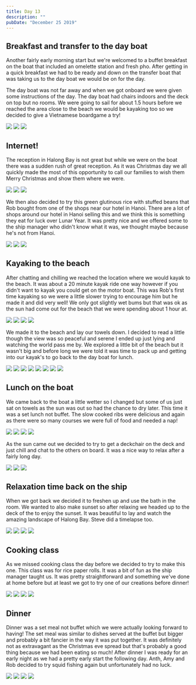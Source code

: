 ```yaml
---
title: Day 13
description: ""
pubDate: "December 25 2019"
---
```



## Breakfast and transfer to the day boat

Another fairly early morning start but we're welcomed to a buffet breakfast on the boat that included an omelette station and fresh pho. After getting in a quick breakfast we had to be ready and down on the transfer boat that was taking us to the day boat we would be on for the day.

The day boat was not far away and when we got onboard we were given some instructions of the day. The day boat had chairs indoors and the deck on top but no rooms. We were going to sail for about 1.5 hours before we reached the area close to the beach we would be kayaking too so we decided to give a Vietnamese boardgame a try!

<Grid columns={3}>
  <Img
    src="/src/content/travel/2019-taiwan-vietnam/assets/2df974d6a3254f379fc24249344a0f0c.jpg"
    aspectRatio={1}
    colSpan={2}
    rowSpan={2}
  />
  <Img
    src="/src/content/travel/2019-taiwan-vietnam/assets/833058acfc2440fa95e71321a86e96b0.jpg"
    aspectRatio={1}
  />
  <Img
    src="/src/content/travel/2019-taiwan-vietnam/assets/91b1c0f80df14feaaa9f6fa1536f82f6.jpg"
    aspectRatio={1}
  />
</Grid>

## Internet!

The reception in Halong Bay is not great but while we were on the boat there was a sudden rush of great reception. As it was Christmas day we all quickly made the most of this opportunity to call our families to wish them Merry Christmas and show them where we were.

<Grid columns={3}>
  <Img
    src="/src/content/travel/2019-taiwan-vietnam/assets/b8af836629e14f23a7c9656ec7d1d7df.jpg"
    aspectRatio={1}
    colSpan={2}
    rowSpan={2}
  />
  <Img
    src="/src/content/travel/2019-taiwan-vietnam/assets/4ca6896190384e90b978641b1db2ac58.jpg"
    aspectRatio={1}
  />
  <Img
    src="/src/content/travel/2019-taiwan-vietnam/assets/7c24bf37827b4eaeab128b7b758b5397.jpg"
    aspectRatio={1}
  />
</Grid>

We then also decided to try this green glutinous rice with stuffed beans that Rob bought from one of the shops near our hotel in Hanoi. There are a lot of shops around our hotel in Hanoi selling this and we think this is something they eat for luck over Lunar Year. It was pretty nice and we offered some to the ship manager who didn't know what it was, we thought maybe because he's not from Hanoi.

<Grid columns={3}>
  <Img
    src="/src/content/travel/2019-taiwan-vietnam/assets/0d638e0e83d64cca9d155d466d866dea.jpg"
    aspectRatio={1}
    colSpan={2}
    rowSpan={2}
  />
  <Img
    src="/src/content/travel/2019-taiwan-vietnam/assets/2add185e5e024206a45993e84d33fc20.jpg"
    aspectRatio={1}
  />
  <Img
    src="/src/content/travel/2019-taiwan-vietnam/assets/0c236206f0ac4ffdbd18bf23f052b322.jpg"
    aspectRatio={1}
  />
</Grid>

## Kayaking to the beach

After chatting and chilling we reached the location where we would kayak to the beach. It was about a 20 minute kayak ride one way however if you didn't want to kayak you could get on the motor boat. This was Rob's first time kayaking so we were a little slower trying to encourage him but he made it and did very well! We only got slightly wet bums but that was ok as the sun had come out for the beach that we were spending about 1 hour at.

<Grid columns={2}>
  <Img
    src="/src/content/travel/2019-taiwan-vietnam/assets/e94c800fdf6f40abaa312aedeba22f10.jpg"
    aspectRatio={1}
  />
  <Img
    src="/src/content/travel/2019-taiwan-vietnam/assets/8cef92bb6ffb4431911de28b6304bbdb.jpg"
    aspectRatio={1}
  />
  <Img
    src="/src/content/travel/2019-taiwan-vietnam/assets/e45a686a1d0144c1a1122f0cefe6487f.jpg"
    aspectRatio={1}
  />
  <Img
    src="/src/content/travel/2019-taiwan-vietnam/assets/351e0040016045289275421d72a0fdce.jpg"
    aspectRatio={1}
  />
</Grid>

We made it to the beach and lay our towels down. I decided to read a little though the view was so peaceful and serene I ended up just lying and watching the world pass me by. We explored a little bit of the beach but it wasn't big and before long we were told it was time to pack up and getting into our kayak's to go back to the day boat for lunch.

<Grid columns={12}>
  <Img
    src="/src/content/travel/2019-taiwan-vietnam/assets/5f0b7ad96d8e4788ba484afa863a7d98.jpg"
    aspectRatio={1}
    colSpan={3}
  />
  <Img
    src="/src/content/travel/2019-taiwan-vietnam/assets/6eb1ad671a1b47f9bd64f27b740e6f83.jpg"
    aspectRatio={1}
    colSpan={3}
  />
  <Img
    src="/src/content/travel/2019-taiwan-vietnam/assets/036c17385569432dabae93689ac8f521.jpg"
    aspectRatio={1}
    colSpan={6}
    rowSpan={2}
  />
  <Img
    src="/src/content/travel/2019-taiwan-vietnam/assets/18490bd6e92040b597f7794d4b579962.jpg"
    aspectRatio={1}
    colSpan={3}
  />
  <Img
    src="/src/content/travel/2019-taiwan-vietnam/assets/215529d739434205bfe693c10d1013bb.jpg"
    aspectRatio={1}
    colSpan={3}
  />
  <Img
    src="/src/content/travel/2019-taiwan-vietnam/assets/3174aff6f2eb4dccb6c58d0361ede9ed.jpg"
    aspectRatio={1}
    colSpan={4}
  />
  <Img
    src="/src/content/travel/2019-taiwan-vietnam/assets/0ba5845817bf4cb7847990b076f9b484.jpg"
    aspectRatio={1}
    colSpan={4}
  />
  <Img
    src="/src/content/travel/2019-taiwan-vietnam/assets/a1ef95f615b144b8af9e082989640a28.jpg"
    aspectRatio={1}
    colSpan={4}
  />
</Grid>

## Lunch on the boat

We came back to the boat a little wetter so I changed but some of us just sat on towels as the sun was out so had the chance to dry later. This time it was a set lunch not buffet. The slow cooked ribs were delicious and again as there were so many courses we were full of food and needed a nap!

<Grid columns={2}>
  <Img
    src="/src/content/travel/2019-taiwan-vietnam/assets/f3357ef192b5484392399ea865c98430.jpg"
    aspectRatio={1}
  />
  <Img
    src="/src/content/travel/2019-taiwan-vietnam/assets/155c42abd23b4215b1c0d838e50453e4.jpg"
    aspectRatio={1}
  />
  <Img
    src="/src/content/travel/2019-taiwan-vietnam/assets/9ec08283c00f4e8286a1518cb52bf913.jpg"
    aspectRatio={1}
  />
  <Img
    src="/src/content/travel/2019-taiwan-vietnam/assets/9e1e7d9d4ed74bc2be02b392816ba545.jpg"
    aspectRatio={1}
  />
</Grid>

As the sun came out we decided to try to get a deckchair on the deck and just chill and chat to the others on board. It was a nice way to relax after a fairly long day.

<Grid columns={3}>
  <Img
    src="/src/content/travel/2019-taiwan-vietnam/assets/7054944cbf744fbbb537b1cea57f9a25.jpg"
    aspectRatio={1}
    colSpan={2}
    rowSpan={2}
  />
  <Img
    src="/src/content/travel/2019-taiwan-vietnam/assets/687420322d0b451f99c03a34201498df.jpg"
    aspectRatio={1}
  />
  <Img
    src="/src/content/travel/2019-taiwan-vietnam/assets/d965eee90bd04d14965bfe6a51002541.jpg"
    aspectRatio={1}
  />
</Grid>

## Relaxation time back on the ship

When we got back we decided it to freshen up and use the bath in the room. We wanted to also make sunset so after relaxing we headed up to the deck of the to enjoy the sunset. It was beautiful to lay and watch the amazing landscape of Halong Bay. Steve did a timelapse too.

<Grid columns={2}>
  <Img
    src="/src/content/travel/2019-taiwan-vietnam/assets/3a4c643ae2004ce4ae0c3c101865b0fe.jpg"
    aspectRatio={1}
  />
  <Img
    src="/src/content/travel/2019-taiwan-vietnam/assets/d433483e57ec47d8bebfa7a4ad78e411.jpg"
    aspectRatio={1}
  />
  <Img
    src="/src/content/travel/2019-taiwan-vietnam/assets/ad15886f26a949188f7841aed4741230.jpg"
    aspectRatio={1}
  />
  <Img
    src="/src/content/travel/2019-taiwan-vietnam/assets/08d231d0e8f84f9f8a39afb40aabadde.jpg"
    aspectRatio={1}
  />
</Grid>

## Cooking class

As we missed cooking class the day before we decided to try to make this one. This class was for rice paper rolls. It was a bit of fun as the ship manager taught us. It was pretty straightforward and something we've done at home before but at least we got to try one of our creations before dinner!

<Grid columns={2}>
  <Img
    src="/src/content/travel/2019-taiwan-vietnam/assets/71decb90c2804cb6b4b8f5668beae4d6.jpg"
    aspectRatio={1}
  />
  <Img
    src="/src/content/travel/2019-taiwan-vietnam/assets/bc1ac4a99ee343f1ba4d26afb103e111.jpg"
    aspectRatio={1}
  />
  <Img
    src="/src/content/travel/2019-taiwan-vietnam/assets/25004c0b7fb24040b0be7983bbc10765.jpg"
    aspectRatio={1}
  />
  <Img
    src="/src/content/travel/2019-taiwan-vietnam/assets/9b204a6faca441dd8c77179f4eb60ea6.jpg"
    aspectRatio={1}
  />
</Grid>

## Dinner

Dinner was a set meal not buffet which we were actually looking forward to having! The set meal was similar to dishes served at the buffet but bigger and probably a bit fancier in the way it was put together. It was definitely not as extravagant as the Christmas eve spread but that's probably a good thing because we had been eating so much! After dinner I was ready for an early night as we had a pretty early start the following day. Anth, Amy and Rob decided to try squid fishing again but unfortunately had no luck.

<Grid columns={2}>
  <Img
    src="/src/content/travel/2019-taiwan-vietnam/assets/be220a3278bd4570a0c3e7a5c92c51ad.jpg"
    aspectRatio={1}
  />
  <Img
    src="/src/content/travel/2019-taiwan-vietnam/assets/8e5c12b10b4c44fbb5fbd863063a84ad.jpg"
    aspectRatio={1}
  />
  <Img
    src="/src/content/travel/2019-taiwan-vietnam/assets/231d715fe68f46afba31449baa0546d1.jpg"
    aspectRatio={1}
  />
  <Img
    src="/src/content/travel/2019-taiwan-vietnam/assets/09750c9732154a37bae5c8204814104f.jpg"
    aspectRatio={1}
  />
</Grid>
